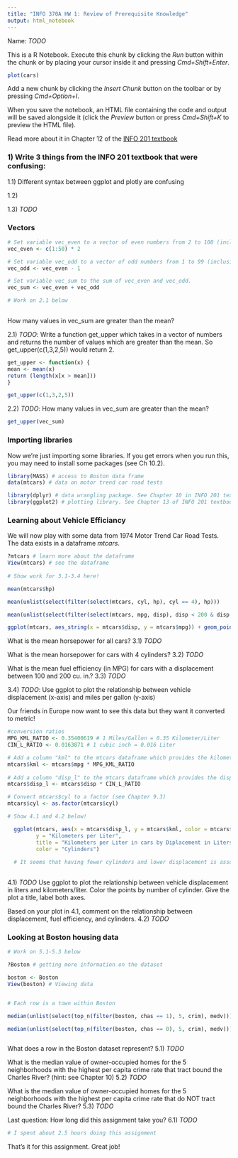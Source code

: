 ```yaml
---
title: "INFO 370A HW 1: Review of Prerequisite Knowledge"
output: html_notebook
---
```


Name: *TODO*

This is a R Notebook. 
Execute this chunk by clicking the *Run* button within the chunk or by placing your cursor inside it and pressing *Cmd+Shift+Enter*. 
```r
plot(cars)
```

Add a new chunk by clicking the *Insert Chunk* button on the toolbar or by pressing *Cmd+Option+I*.

When you save the notebook, an HTML file containing the code and output will be saved alongside it (click the *Preview* button or press *Cmd+Shift+K* to preview the HTML file).

Read more about it in Chapter 12 of the [INFO 201 textbook](https://info201.github.io/)

### 1) Write 3 things from the INFO 201 textbook that were confusing:
1.1) Different syntax between ggplot and plotly are confusing

1.2) 

1.3) *TODO*


### Vectors
```r
# Set variable vec_even to a vector of even numbers from 2 to 100 (inclusive). 
vec_even <- c(1:50) * 2

# Set variable vec_odd to a vector of odd numbers from 1 to 99 (inclusive).
vec_odd <- vec_even - 1

# Set variable vec_sum to the sum of vec_even and vec_odd.
vec_sum <- vec_even + vec_odd

# Work on 2.1 below
  
```

How many values in vec_sum are greater than the mean?

2.1) *TODO*: Write a function get_upper which takes in a vector of numbers and returns the number of values which are greater than the mean. So get_upper(c(1,3,2,5)) would return 2.

```r
get_upper <- function(x) {
mean <- mean(x)
return (length(x[x > mean]))
}

get_upper(c(1,3,2,5))

```

2.2) *TODO*: How many values in vec_sum are greater than the mean?

```r
get_upper(vec_sum)

```

### Importing libraries
Now we're just importing some libraries. If you get errors when you run this, you may need to install some packages (see Ch 10.2).
```r
library(MASS) # access to Boston data frame
data(mtcars) # data on motor trend car road tests

library(dplyr) # data wrangling package. See Chapter 10 in INFO 201 textbook
library(ggplot2) # plotting library. See Chapter 13 of INFO 201 textbook
```



### Learning about Vehicle Efficiancy
We will now play with some data from 1974 Motor Trend Car Road Tests. The data exists in a dataframe _mtcars_.
```r
?mtcars # learn more about the dataframe
View(mtcars) # see the dataframe
  
# Show work for 3.1-3.4 here!

mean(mtcars$hp)

mean(unlist(select(filter(select(mtcars, cyl, hp), cyl == 4), hp)))

mean(unlist(select(filter(select(mtcars, mpg, disp), disp < 200 & disp > 100), mpg)))

ggplot(mtcars, aes_string(x = mtcars$disp, y = mtcars$mpg)) + geom_point()


```
What is the mean horsepower for all cars?
3.1) *TODO*

What is the mean horsepower for cars with 4 cylinders?
3.2) *TODO*

What is the mean fuel efficiency (in MPG) for cars with a displacement between 100 and 200 cu. in.?
3.3) *TODO*

3.4) *TODO*: Use ggplot to plot the relationship between vehicle displacement (x-axis) and miles per gallon (y-axis)


Our friends in Europe now want to see this data but they want it converted to metric!
```r
#conversion ratios
MPG_KML_RATIO <- 0.35400619 # 1 Miles/Gallon = 0.35 Kilometer/Liter
CIN_L_RATIO <- 0.0163871 # 1 cubic inch = 0.016 Liter

# Add a column "kml" to the mtcars dataframe which provides the kilometers / liter for each car. The conversion from MPG to KML is provided by MPG_KML_RATIO.
mtcars$kml <- mtcars$mpg * MPG_KML_RATIO
  
# Add a column "disp_l" to the mtcars dataframe which provides the displacement for each car in liters. The conversion from cubic inches to liters is provided by CIN_L_RATIO.
mtcars$disp_l <- mtcars$disp * CIN_L_RATIO

# Convert mtcars$cyl to a factor (see Chapter 9.3)
mtcars$cyl <- as.factor(mtcars$cyl)

# Show 4.1 and 4.2 below!

  ggplot(mtcars, aes(x = mtcars$disp_l, y = mtcars$kml, color = mtcars$cyl)) + geom_point() + labs(x = "Displacement in Liters",
         y = "Kilometers per Liter",
         title = "Kilometers per Liter in cars by Diplacement in Liters",
         color = "Cylinders") 
  
  # It seems that having fewer cylinders and lower displacement is associated with higher kilometers/liter
  
```

4.1) *TODO* Use ggplot to plot the relationship between vehicle displacement in liters and kilometers/liter. Color the points by number of cylinder. Give the plot a title, label both axes.

Based on your plot in 4.1, comment on the relationship between displacement, fuel efficiency, and cylinders. 
4.2) *TODO*

### Looking at Boston housing data
```r
# Work on 5.1-5.3 below

?Boston # getting more information on the dataset

boston <- Boston
View(boston) # Viewing data


# Each row is a town within Boston

median(unlist(select(top_n(filter(boston, chas == 1), 5, crim), medv)))

median(unlist(select(top_n(filter(boston, chas == 0), 5, crim), medv)))



```
What does a row in the Boston dataset represent?
5.1) *TODO* 

What is the median value of owner-occupied homes for the 5 neighborhoods with the highest per capita crime rate that tract bound the Charles River? (hint: see Chapter 10)
5.2) *TODO*

What is the median value of owner-occupied homes for the 5 neighborhoods with the highest per capita crime rate that do NOT tract bound the Charles River?
5.3) *TODO*


Last question: How long did this assignment take you?
6.1) *TODO*
```r
# I spent about 2.5 hours doing this assignment
```
That's it for this assignment. Great job!
